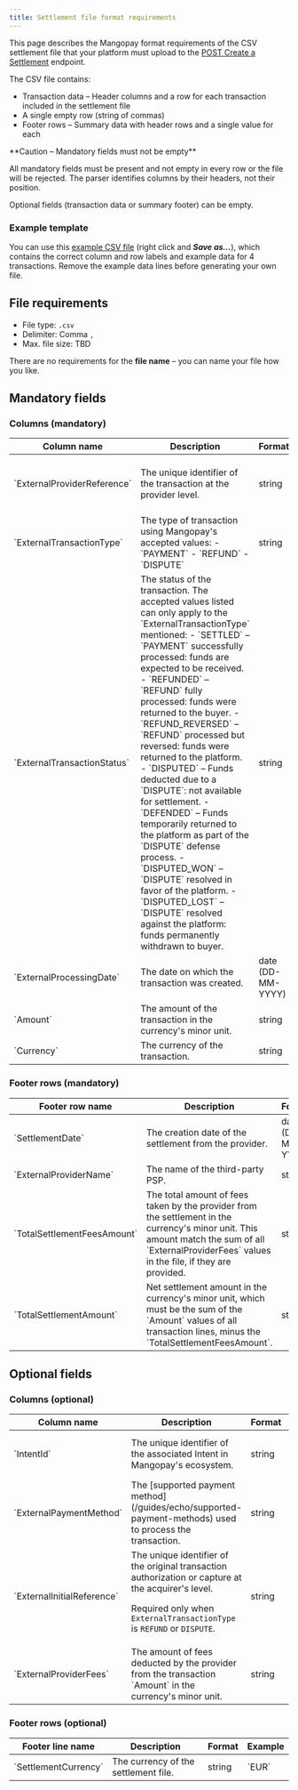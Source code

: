 ```yaml
---
title: Settlement file format requirements
---
```


This page describes the Mangopay format requirements of the CSV settlement file that your platform must upload to the [POST Create a Settlement](/api-reference/settlements/create-settlement) endpoint.

The CSV file contains: 
- Transaction data – Header columns and a row for each transaction included in the settlement file
- A single empty row (string of commas)
- Footer rows – Summary data with header rows and a single value for each

<Warning>
**Caution – Mandatory fields must not be empty**

All mandatory fields must be present and not empty in every row or the file will be rejected. The parser identifies columns by their headers, not their position.

Optional fields (transaction data or summary footer) can be empty.
</Warning>

### Example template

You can use this [example CSV file](https://raw.githubusercontent.com/Mangopay/docs/refs/heads/main/guides/echo/Example_Mangopay_Settlement_File.csv) (right click and ***Save as...***), which contains the correct column and row labels and example data for 4 transactions. Remove the example data lines before generating your own file. 

## File requirements 

- File type: `.csv`
- Delimiter: Comma `,`
- Max. file size: TBD

There are no requirements for the **file name** – you can name your file how you like.

## Mandatory fields

### Columns (mandatory)

<table>
<thead>
<tr>
<th class="header">Column name</th>
<th class="header">Description</th>
<th class="header">Format</th>
<th class="header">Example</th>
</tr>
</thead>
<tbody>
<tr>
<td class="table-content">
`ExternalProviderReference`
</td>
<td class="table-content">
The unique identifier of the transaction at the provider level.
</td>
<td class="table-content">
string
</td>
<td class="table-content">
`auth-stripe-633781e6-bb10-4484-8a29-ff6da7d7464a`
</td>
</tr>
<tr>
<td class="table-content">
`ExternalTransactionType`
</td>
<td class="table-content">
The type of transaction using Mangopay's accepted values:
- `PAYMENT`
- `REFUND`
- `DISPUTE`
</td>
<td class="table-content">
string
</td>
<td class="table-content">
`PAYMENT`
</td>
</tr>
<tr>
<td class="table-content">
`ExternalTransactionStatus`
</td>
<td class="table-content">
The status of the transaction. The accepted values listed can only apply to the `ExternalTransactionType` mentioned:
- `SETTLED` – `PAYMENT` successfully processed: funds are expected to be received.
- `REFUNDED` – `REFUND` fully processed: funds were returned to the buyer.
- `REFUND_REVERSED` – `REFUND` processed but reversed: funds were returned to the platform.
- `DISPUTED` – Funds deducted due to a `DISPUTE`: not available for settlement.
- `DEFENDED` – Funds temporarily returned to the platform as part of the `DISPUTE` defense process.
- `DISPUTED_WON` – `DISPUTE` resolved in favor of the platform.
- `DISPUTED_LOST` – `DISPUTE` resolved against the platform: funds permanently withdrawn to buyer.
</td>
<td class="table-content">
string
</td>
<td class="table-content">
`SETTLED`
</td>
</tr>
<tr>
<td class="table-content">
`ExternalProcessingDate`
</td>
<td class="table-content">
The date on which the transaction was created.
</td>
<td class="table-content">
date (DD-MM-YYYY)
</td>
<td class="table-content">
`19-06-2025`
</td>
</tr>
<tr>
<td class="table-content">
`Amount`
</td>
<td class="table-content">
The amount of the transaction in the currency's minor unit.
</td>
<td class="table-content">
string
</td>
<td class="table-content">
`50000` (500)
</td>
</tr>
<tr>
<td class="table-content">
`Currency`
</td>
<td class="table-content">
The currency of the transaction.
</td>
<td class="table-content">
string
</td>
<td class="table-content">
`EUR`
</td>
</tr>
</tbody>
</table>

### Footer rows (mandatory)

<table>
<thead>
<tr>
<th class="header">Footer row name</th>
<th class="header">Description</th>
<th class="header">Format</th>
<th class="header">Example</th>
</tr>
</thead>
<tbody>
<tr>
<td class="table-content">
`SettlementDate`
</td>
<td class="table-content">
The creation date of the settlement from the provider.
</td>
<td class="table-content">
date (DD-MM-YYYY)
</td>
<td class="table-content">
`19-06-2025`
</td>
</tr>
<tr>
<td class="table-content">
`ExternalProviderName`
</td>
<td class="table-content">
The name of the third-party PSP.
</td>
<td class="table-content">
string
</td>
<td class="table-content">
`Stripe`
</td>
</tr>
<tr>
<td class="table-content">
`TotalSettlementFeesAmount`
</td>
<td class="table-content">
The total amount of fees taken by the provider from the settlement in the currency's minor unit. This amount match the sum of all `ExternalProviderFees` values in the file, if they are provided.
</td>
<td class="table-content">
string
</td>
<td class="table-content">
`500`
</td>
</tr>
<tr>
<td class="table-content">
`TotalSettlementAmount`
</td>
<td class="table-content">
Net settlement amount in the currency's minor unit, which must be the sum of the `Amount` values of all transaction lines, minus the `TotalSettlementFeesAmount`.
</td>
<td class="table-content">
string
</td>
<td class="table-content">
`50000`
</td>
</tr>
</tbody>
</table>

## Optional fields

### Columns (optional)

<table>
<thead>
<tr>
<th class="header">Column name</th>
<th class="header">Description</th>
<th class="header">Format</th>
<th class="header">Example</th>
</tr>
</thead>
<tbody>
<tr>
<td class="table-content">
`IntentId`
</td>
<td class="table-content">
The unique identifier of the associated Intent in Mangopay's ecosystem.
</td>
<td class="table-content">
string
</td>
<td class="table-content">
`int_01978259-e06b-758c-8cd5-888cee9dd669`
</td>
</tr>
<tr>
<td class="table-content">
`ExternalPaymentMethod`
</td>
<td class="table-content">
The [supported payment method](/guides/echo/supported-payment-methods) used to process the transaction.
</td>
<td class="table-content">
string
</td>
<td class="table-content">
`int_01978259-e06b-758c-8cd5-888cee9dd669`
</td>
</tr>
<tr>
<td class="table-content">
`ExternalInitialReference`
</td>
<td class="table-content">
The unique identifier of the original transaction authorization or capture at the acquirer's level.

Required only when `ExternalTransactionType` is `REFUND` or `DISPUTE`.
</td>
<td class="table-content">
string
</td>
<td class="table-content">
`capture-stripe-d5fad854-117c-4b1a-bf15-d8e2846749c7`
</td>
</tr>
<tr>
<td class="table-content">
`ExternalProviderFees`
</td>
<td class="table-content">
The amount of fees deducted by the provider from the transaction `Amount` in the currency's minor unit.
</td>
<td class="table-content">
string
</td>
<td class="table-content">
`150`
</td>
</tr>
</tbody>
</table>

### Footer rows (optional)

<table>
<thead>
<tr>
<th class="header">Footer line name</th>
<th class="header">Description</th>
<th class="header">Format</th>
<th class="header">Example</th>
</tr>
</thead>
<tbody>
<tr>
<td class="table-content">
`SettlementCurrency`
</td>
<td class="table-content">
The currency of the settlement file.
</td>
<td class="table-content">
string
</td>
<td class="table-content">
`EUR`
</td>
</tr>
</tbody>
</table>


